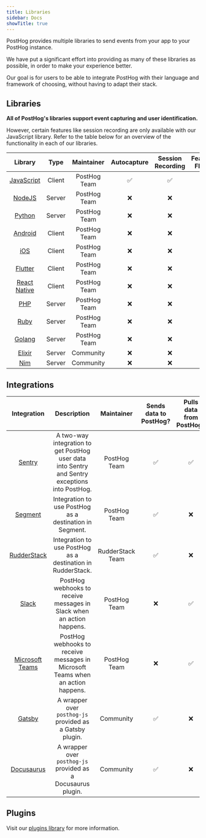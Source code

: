 ```yaml
---
title: Libraries
sidebar: Docs
showTitle: true
---
```


PostHog provides multiple libraries to send events from your app to your PostHog instance.

We have put a significant effort into providing as many of these libraries as possible, in order to make your experience better.

Our goal is for users to be able to integrate PostHog with their language and framework of choosing, without having to adapt their stack.

## Libraries

**All of PostHog's libraries support event capturing and user identification.**

However, certain features like session recording are only available with our JavaScript library. Refer to the table below for an overview of the functionality in each of our libraries.

|                     Library                     |  Type  |  Maintainer  | Autocapture | Session Recording | Feature Flags |
| :---------------------------------------------: | :----: | :----------: | :---------: | :---------------: | :-----------: |
|        [JavaScript](/docs/libraries/js)         | Client | PostHog Team |      ✅      |         ✅         |       ✅       |
|        [NodeJS](/docs/libraries/python)         | Server | PostHog Team |      ❌      |         ❌         |       ❌       |
|        [Python](/docs/libraries/python)         | Server | PostHog Team |      ❌      |         ❌         |       ✅       |
|       [Android](/docs/libraries/android)        | Client | PostHog Team |      ❌      |         ❌         |       ❌       |
|           [iOS](/docs/libraries/ios)            | Client | PostHog Team |      ❌      |         ❌         |       ❌       |
|       [Flutter](/docs/libraries/flutter)        | Client | PostHog Team |      ❌      |         ❌         |       ❌       |
|  [React Native](/docs/libraries/react-native)   | Client | PostHog Team |      ❌      |         ❌         |       ❌       |
|           [PHP](/docs/libraries/php)            | Server | PostHog Team |      ❌      |         ❌         |       ❌       |
|          [Ruby](/docs/libraries/ruby)           | Server | PostHog Team |      ❌      |         ❌         |       ❌       |
|          [Golang](/docs/libraries/go)           | Server | PostHog Team |      ❌      |         ❌         |       ❌       |
|        [Elixir](/docs/libraries/elixir)         | Server |  Community   |      ❌      |         ❌         |       ❌       |
| [Nim](https://github.com/Yardanico/posthog-nim) | Server |  Community   |      ❌      |         ❌         |       ❌       |

<HiddenSection headingType='h3' title='Library Activity Stats' >

<LibraryStats />

</HiddenSection>

## Integrations

|                    Integration                     |                                          Description                                           |    Maintainer    | Sends data to PostHog? | Pulls data from PostHog? |
| :------------------------------------------------: | :--------------------------------------------------------------------------------------------: | :--------------: | :--------------------: | :----------------------: |
|          [Sentry](/docs/libraries/sentry)          | A two-way integration to get PostHog user data into Sentry and Sentry exceptions into PostHog. |   PostHog Team   |           ✅            |            ✅             |
|         [Segment](/docs/libraries/segment)         |                    Integration to use PostHog as a destination in Segment.                     |   PostHog Team   |           ✅            |            ❌             |
|       [RudderStack](/docs/libraries/sentry)        |                  Integration to use PostHog as a destination in RudderStack.                   | RudderStack Team |           ✅            |            ❌             |
|           [Slack](/docs/libraries/slack)           |             PostHog webhooks to receive messages in Slack when an action happens.              |   PostHog Team   |           ❌            |            ✅             |
| [Microsoft Teams](/docs/libraries/microsoft-teams) |        PostHog webhooks to receive messages in Microsoft Teams when an action happens.         |   PostHog Team   |           ❌            |            ✅             |
|          [Gatsby](/docs/libraries/gatsby)          |                    A wrapper over `posthog-js` provided as a Gatsby plugin.                    |    Community     |           ✅            |            ❌             |
|      [Docusaurus](/docs/libraries/docusaurus)      |                  A wrapper over `posthog-js` provided as a Docusaurus plugin.                  |    Community     |           ✅            |            ❌             |

## Plugins

Visit our [plugins library](/plugins) for more information.
